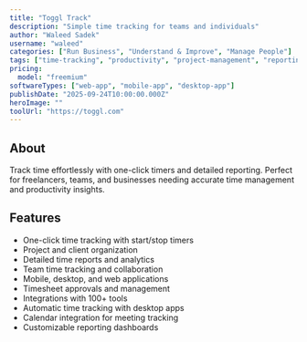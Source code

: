 ```yaml
---
title: "Toggl Track"
description: "Simple time tracking for teams and individuals"
author: "Waleed Sadek"
username: "waleed"
categories: ["Run Business", "Understand & Improve", "Manage People"]
tags: ["time-tracking", "productivity", "project-management", "reporting", "team-collaboration"]
pricing:
  model: "freemium"
softwareTypes: ["web-app", "mobile-app", "desktop-app"]
publishDate: "2025-09-24T10:00:00.000Z"
heroImage: ""
toolUrl: "https://toggl.com"
---
```


## About

Track time effortlessly with one-click timers and detailed reporting. Perfect for freelancers, teams, and businesses needing accurate time management and productivity insights.

## Features

- One-click time tracking with start/stop timers
- Project and client organization
- Detailed time reports and analytics
- Team time tracking and collaboration
- Mobile, desktop, and web applications
- Timesheet approvals and management
- Integrations with 100+ tools
- Automatic time tracking with desktop apps
- Calendar integration for meeting tracking
- Customizable reporting dashboards
